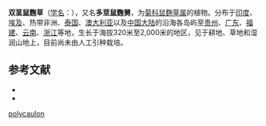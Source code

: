 {{Speciesbox
| name = 双茎鼠麴草
| status = 
| status_system = 
| image =
| genus = Gnaphalium
| species = polycaulon
| authority = Pers.
}}

'''双茎鼠麴草'''（[[学名|学名]]：{{lang|la|''Gnaphalium polycaulon''}}），又名'''多莖鼠麴舅'''，为[[菊科|菊科]][[鼠麴草属|鼠麴草属]]的植物。分布于[[印度|印度]]、[[埃及|埃及]]、热带非洲、[[泰国|泰国]]、[[澳大利亚|澳大利亚]]以及[[中国大陆|中国大陆]]的沿海各岛屿至[[贵州|贵州]]、[[广东|广东]]、[[福建|福建]]、[[云南|云南]]、[[浙江|浙江]]等地，生长于海拔320米至2,000米的地区，见于耕地、草地和湿润山地上，目前尚未由人工引种栽培。

== 参考文献 ==

* {{cite web| url =http://www.bioinfo.cn/db05/KmzwSpecies.php?action=view&id=4616| title =双茎鼠麴草| work =《中国高等植物数据库全库》| publisher =中国科学院微生物研究所| author =昆明植物研究所| accessdate =2009-02-25| deadurl =yes| archiveurl =https://web.archive.org/web/20160305081752/http://www.bioinfo.cn/db05/KmzwSpecies.php?action=view&id=4616| archivedate =2016-03-05}}
* {{TaiBNET| zh=多莖鼠麴舅 | id=400930 | binomial=Gnaphalium polycaulon | authority=Pers., 1807 | var= | accessdate=2013-01-24}}

[[Category:鼠麴草屬|polycaulon]]


{{植物小作品}}